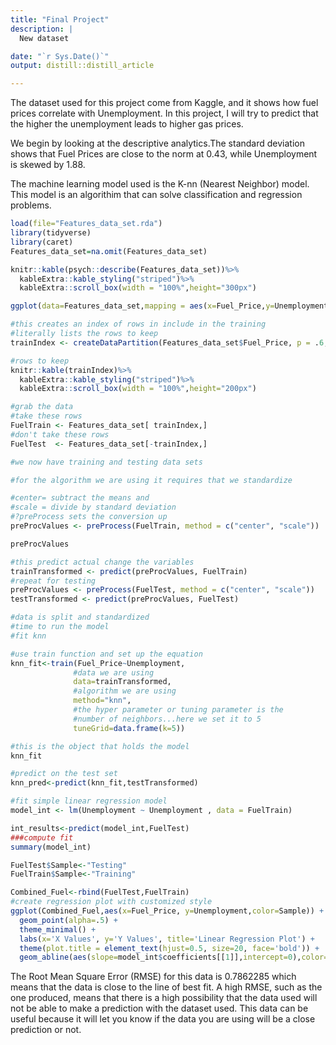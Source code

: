 ```yaml
---
title: "Final Project"
description: |
  New dataset

date: "`r Sys.Date()`"
output: distill::distill_article

---
```

The dataset used for this project come from Kaggle, and it shows how fuel prices correlate with Unemployment. In this project, I will try to predict that the higher the unemployment leads to higher gas prices.

We begin by looking at the descriptive analytics.The standard deviation shows that Fuel Prices are close to the norm at 0.43, while Unemployment is skewed by 1.88.

The machine learning model used is the K-nn (Nearest Neighbor) model. This model is an algorithim that can solve classification and regression problems.

```r
load(file="Features_data_set.rda")
library(tidyverse)
library(caret)
Features_data_set=na.omit(Features_data_set)
```
```r
knitr::kable(psych::describe(Features_data_set))%>%
  kableExtra::kable_styling("striped")%>%
  kableExtra::scroll_box(width = "100%",height="300px")
```


```r
ggplot(data=Features_data_set,mapping = aes(x=Fuel_Price,y=Unemployment,color=Store))+geom_point(alpha=0.5)

```

```r
#this creates an index of rows in include in the training
#literally lists the rows to keep
trainIndex <- createDataPartition(Features_data_set$Fuel_Price, p = .6, list = FALSE, times = 1)

#rows to keep
knitr::kable(trainIndex)%>%
  kableExtra::kable_styling("striped")%>%
  kableExtra::scroll_box(width = "100%",height="200px")

#grab the data
#take these rows
FuelTrain <- Features_data_set[ trainIndex,]
#don't take these rows
FuelTest  <- Features_data_set[-trainIndex,]

#we now have training and testing data sets


```

```r
#for the algorithm we are using it requires that we standardize

#center= subtract the means and 
#scale = divide by standard deviation
#?preProcess sets the conversion up 
preProcValues <- preProcess(FuelTrain, method = c("center", "scale"))

preProcValues
```

```r
#this predict actual change the variables
trainTransformed <- predict(preProcValues, FuelTrain)
#repeat for testing
preProcValues <- preProcess(FuelTest, method = c("center", "scale"))
testTransformed <- predict(preProcValues, FuelTest)

```

```r
#data is split and standardized
#time to run the model
#fit knn

#use train function and set up the equation
knn_fit<-train(Fuel_Price~Unemployment,
              #data we are using
              data=trainTransformed,
              #algorithm we are using
              method="knn",
              #the hyper parameter or tuning parameter is the
              #number of neighbors...here we set it to 5
              tuneGrid=data.frame(k=5))

#this is the object that holds the model
knn_fit

#predict on the test set
knn_pred<-predict(knn_fit,testTransformed)

```
```r
#fit simple linear regression model
model_int <- lm(Unemployment ~ Unemployment , data = FuelTrain)

int_results<-predict(model_int,FuelTest)
###compute fit
summary(model_int)

FuelTest$Sample<-"Testing"
FuelTrain$Sample<-"Training"

Combined_Fuel<-rbind(FuelTest,FuelTrain)
#create regression plot with customized style
ggplot(Combined_Fuel,aes(x=Fuel_Price, y=Unemployment,color=Sample)) +
  geom_point(alpha=.5) +
  theme_minimal() +
  labs(x='X Values', y='Y Values', title='Linear Regression Plot') +
  theme(plot.title = element_text(hjust=0.5, size=20, face='bold')) +
  geom_abline(aes(slope=model_int$coefficients[[1]],intercept=0),color="red")
```





The Root Mean Square Error (RMSE) for this data is 0.7862285 which means that the data is close to the line of best fit. A high RMSE, such as the one produced, means that there is a high possibility that the data used will not be able to make a prediction with the dataset used. This data can be useful because it will let you know if the data you are using will be a close prediction or not.
